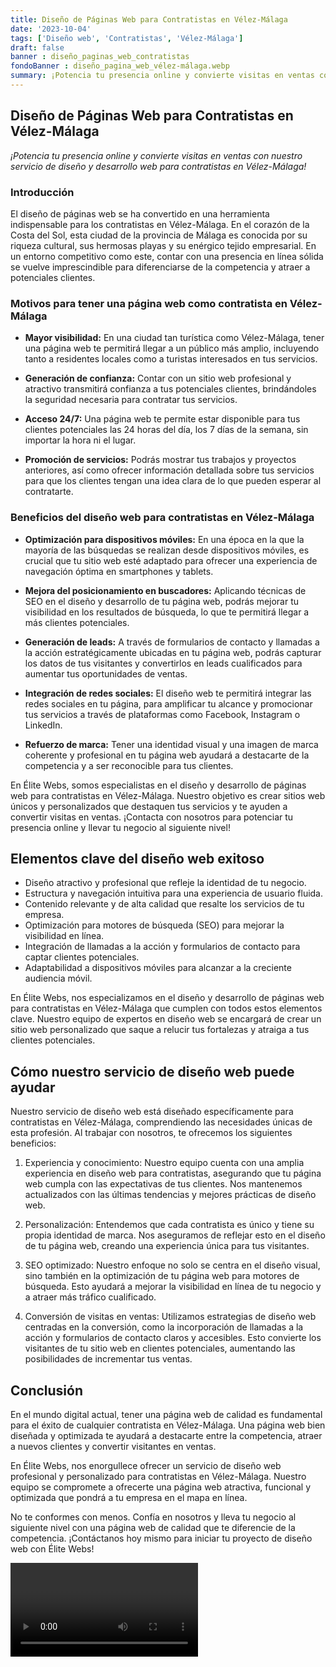 ```yaml
---
title: Diseño de Páginas Web para Contratistas en Vélez-Málaga
date: '2023-10-04'
tags: ['Diseño web', 'Contratistas', 'Vélez-Málaga']
draft: false
banner : diseño_paginas_web_contratistas
fondoBanner : diseño_pagina_web_vélez-málaga.webp
summary: ¡Potencia tu presencia online y convierte visitas en ventas con nuestro servicio de diseño y desarrollo web para contratistas en VélezMálaga!
---
```


## Diseño de Páginas Web para Contratistas en Vélez-Málaga

*¡Potencia tu presencia online y convierte visitas en ventas con nuestro servicio de diseño y desarrollo web para contratistas en Vélez-Málaga!*

### Introducción

El diseño de páginas web se ha convertido en una herramienta indispensable para los contratistas en Vélez-Málaga. En el corazón de la Costa del Sol, esta ciudad de la provincia de Málaga es conocida por su riqueza cultural, sus hermosas playas y su enérgico tejido empresarial. En un entorno competitivo como este, contar con una presencia en línea sólida se vuelve imprescindible para diferenciarse de la competencia y atraer a potenciales clientes.

### Motivos para tener una página web como contratista en Vélez-Málaga

- **Mayor visibilidad:** En una ciudad tan turística como Vélez-Málaga, tener una página web te permitirá llegar a un público más amplio, incluyendo tanto a residentes locales como a turistas interesados en tus servicios.

- **Generación de confianza:** Contar con un sitio web profesional y atractivo transmitirá confianza a tus potenciales clientes, brindándoles la seguridad necesaria para contratar tus servicios.

- **Acceso 24/7:** Una página web te permite estar disponible para tus clientes potenciales las 24 horas del día, los 7 días de la semana, sin importar la hora ni el lugar.

- **Promoción de servicios:** Podrás mostrar tus trabajos y proyectos anteriores, así como ofrecer información detallada sobre tus servicios para que los clientes tengan una idea clara de lo que pueden esperar al contratarte.

### Beneficios del diseño web para contratistas en Vélez-Málaga

- **Optimización para dispositivos móviles:** En una época en la que la mayoría de las búsquedas se realizan desde dispositivos móviles, es crucial que tu sitio web esté adaptado para ofrecer una experiencia de navegación óptima en smartphones y tablets.

- **Mejora del posicionamiento en buscadores:** Aplicando técnicas de SEO en el diseño y desarrollo de tu página web, podrás mejorar tu visibilidad en los resultados de búsqueda, lo que te permitirá llegar a más clientes potenciales.

- **Generación de leads:** A través de formularios de contacto y llamadas a la acción estratégicamente ubicadas en tu página web, podrás capturar los datos de tus visitantes y convertirlos en leads cualificados para aumentar tus oportunidades de ventas.

- **Integración de redes sociales:** El diseño web te permitirá integrar las redes sociales en tu página, para amplificar tu alcance y promocionar tus servicios a través de plataformas como Facebook, Instagram o LinkedIn.

- **Refuerzo de marca:** Tener una identidad visual y una imagen de marca coherente y profesional en tu página web ayudará a destacarte de la competencia y a ser reconocible para tus clientes.

En Élite Webs, somos especialistas en el diseño y desarrollo de páginas web para contratistas en Vélez-Málaga. Nuestro objetivo es crear sitios web únicos y personalizados que destaquen tus servicios y te ayuden a convertir visitas en ventas. ¡Contacta con nosotros para potenciar tu presencia online y llevar tu negocio al siguiente nivel!

<GifSeo />

<Cta />

## Elementos clave del diseño web exitoso

- Diseño atractivo y profesional que refleje la identidad de tu negocio.
- Estructura y navegación intuitiva para una experiencia de usuario fluida.
- Contenido relevante y de alta calidad que resalte los servicios de tu empresa.
- Optimización para motores de búsqueda (SEO) para mejorar la visibilidad en línea.
- Integración de llamadas a la acción y formularios de contacto para captar clientes potenciales.
- Adaptabilidad a dispositivos móviles para alcanzar a la creciente audiencia móvil.

En Élite Webs, nos especializamos en el diseño y desarrollo de páginas web para contratistas en Vélez-Málaga que cumplen con todos estos elementos clave. Nuestro equipo de expertos en diseño web se encargará de crear un sitio web personalizado que saque a relucir tus fortalezas y atraiga a tus clientes potenciales.

## Cómo nuestro servicio de diseño web puede ayudar

Nuestro servicio de diseño web está diseñado específicamente para contratistas en Vélez-Málaga, comprendiendo las necesidades únicas de esta profesión. Al trabajar con nosotros, te ofrecemos los siguientes beneficios:

1. Experiencia y conocimiento: Nuestro equipo cuenta con una amplia experiencia en diseño web para contratistas, asegurando que tu página web cumpla con las expectativas de tus clientes. Nos mantenemos actualizados con las últimas tendencias y mejores prácticas de diseño web.

2. Personalización: Entendemos que cada contratista es único y tiene su propia identidad de marca. Nos aseguramos de reflejar esto en el diseño de tu página web, creando una experiencia única para tus visitantes.

3. SEO optimizado: Nuestro enfoque no solo se centra en el diseño visual, sino también en la optimización de tu página web para motores de búsqueda. Esto ayudará a mejorar la visibilidad en línea de tu negocio y a atraer más tráfico cualificado.

4. Conversión de visitas en ventas: Utilizamos estrategias de diseño web centradas en la conversión, como la incorporación de llamadas a la acción y formularios de contacto claros y accesibles. Esto convierte los visitantes de tu sitio web en clientes potenciales, aumentando las posibilidades de incrementar tus ventas.

## Conclusión

En el mundo digital actual, tener una página web de calidad es fundamental para el éxito de cualquier contratista en Vélez-Málaga. Una página web bien diseñada y optimizada te ayudará a destacarte entre la competencia, atraer a nuevos clientes y convertir visitantes en ventas.

En Élite Webs, nos enorgullece ofrecer un servicio de diseño web profesional y personalizado para contratistas en Vélez-Málaga. Nuestro equipo se compromete a ofrecerte una página web atractiva, funcional y optimizada que pondrá a tu empresa en el mapa en línea.

No te conformes con menos. Confía en nosotros y lleva tu negocio al siguiente nivel con una página web de calidad que te diferencie de la competencia. ¡Contáctanos hoy mismo para iniciar tu proyecto de diseño web con Élite Webs!

<Video />

<CtaBot job='Contratistas' city='Vélez-Málaga'/>

<Gmaps query='Vélez-Málaga+españa+maps' />